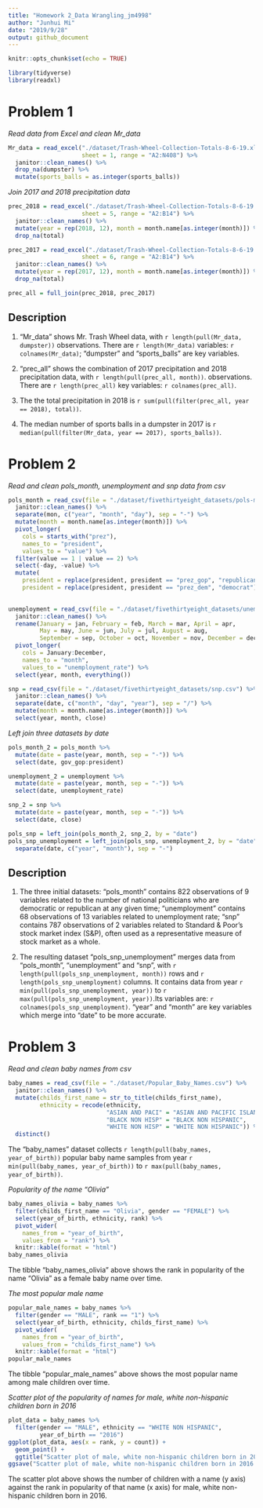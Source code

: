 ```yaml
---
title: "Homework 2_Data Wrangling_jm4998"
author: "Junhui Mi"
date: "2019/9/28"
output: github_document
---
```


```r
knitr::opts_chunk$set(echo = TRUE)

library(tidyverse)
library(readxl)
```

# Problem 1

_Read data from Excel and clean Mr_data_

```r
Mr_data = read_excel("./dataset/Trash-Wheel-Collection-Totals-8-6-19.xlsx",
                     sheet = 1, range = "A2:N408") %>%
  janitor::clean_names() %>%
  drop_na(dumpster) %>%
  mutate(sports_balls = as.integer(sports_balls))
```

_Join 2017 and 2018 precipitation data_

```r
prec_2018 = read_excel("./dataset/Trash-Wheel-Collection-Totals-8-6-19.xlsx",
                     sheet = 5, range = "A2:B14") %>%
  janitor::clean_names() %>%
  mutate(year = rep(2018, 12), month = month.name[as.integer(month)]) %>%
  drop_na(total) 

prec_2017 = read_excel("./dataset/Trash-Wheel-Collection-Totals-8-6-19.xlsx",
                     sheet = 6, range = "A2:B14") %>%
  janitor::clean_names() %>%
  mutate(year = rep(2017, 12), month = month.name[as.integer(month)]) %>%
  drop_na(total)

prec_all = full_join(prec_2018, prec_2017)
```

## Description

(1) "Mr_data" shows Mr. Trash Wheel data, with `r length(pull(Mr_data, dumpster))` observations. There are `r length(Mr_data)` variables: `r colnames(Mr_data)`; "dumpster" and "sports_balls" are key variables.

(2) "prec_all" shows the combination of 2017 precipitation and 2018 precipitation data, with `r length(pull(prec_all, month))`. observations. There are `r length(prec_all)` key variables: `r colnames(prec_all)`.

(3) The the total precipitation in 2018 is `r sum(pull(filter(prec_all, year == 2018), total))`.

(4) The median number of sports balls in a dumpster in 2017 is `r median(pull(filter(Mr_data, year == 2017), sports_balls))`.

# Problem 2

_Read and clean pols_month, unemployment and snp data from csv_

```r
pols_month = read_csv(file = "./dataset/fivethirtyeight_datasets/pols-month.csv") %>%
  janitor::clean_names() %>%
  separate(mon, c("year", "month", "day"), sep = "-") %>%
  mutate(month = month.name[as.integer(month)]) %>%
  pivot_longer(
    cols = starts_with("prez"),
    names_to = "president",
    values_to = "value") %>% 
  filter(value == 1 | value == 2) %>% 
  select(-day, -value) %>%
  mutate(
    president = replace(president, president == "prez_gop", "republican"),
    president = replace(president, president == "prez_dem", "democrat"))
  

unemployment = read_csv(file = "./dataset/fivethirtyeight_datasets/unemployment.csv") %>%
  janitor::clean_names() %>%
  rename(January = jan, February = feb, March = mar, April = apr,
         May = may, June = jun, July = jul, August = aug,
         September = sep, October = oct, November = nov, December = dec) %>%
  pivot_longer(
    cols = January:December,
    names_to = "month",
    values_to = "unemployment_rate") %>%
  select(year, month, everything())

snp = read_csv(file = "./dataset/fivethirtyeight_datasets/snp.csv") %>%
  janitor::clean_names() %>%
  separate(date, c("month", "day", "year"), sep = "/") %>%
  mutate(month = month.name[as.integer(month)]) %>%
  select(year, month, close)
```

_Left join three datasets by date_

```r
pols_month_2 = pols_month %>%
  mutate(date = paste(year, month, sep = "-")) %>%
  select(date, gov_gop:president)

unemployment_2 = unemployment %>%
  mutate(date = paste(year, month, sep = "-")) %>%
  select(date, unemployment_rate)

snp_2 = snp %>%
  mutate(date = paste(year, month, sep = "-")) %>%
  select(date, close)

pols_snp = left_join(pols_month_2, snp_2, by = "date")
pols_snp_unemployment = left_join(pols_snp, unemployment_2, by = "date") %>%
  separate(date, c("year", "month"), sep = "-")
```

## Description

(1) The three initial datasets:  "pols_month" contains 822 observations of 9 variables related to the number of national politicians who are democratic or republican at any given time; "unemployment" contains 68 observations of 13 variables related to unemployment rate; "snp" contains 787 observations of 2 variables related to Standard & Poor’s stock market index (S&P), often used as a representative measure of stock market as a whole.

(2) The resulting dataset "pols_snp_unemployment" merges data from "pols_month", "unemployment" and “snp”, with `r length(pull(pols_snp_unemployment, month))` rows and `r length(pols_snp_unemployment)` columns. It contains data from year `r min(pull(pols_snp_unemployment, year))` to `r max(pull(pols_snp_unemployment, year))`.Its variables are: `r colnames(pols_snp_unemployment)`. "year" and "month" are key variables which merge into "date" to be more accurate.

# Problem 3

_Read and clean baby names from csv_

```r
baby_names = read_csv(file = "./dataset/Popular_Baby_Names.csv") %>%
  janitor::clean_names() %>%
  mutate(childs_first_name = str_to_title(childs_first_name),
         ethnicity = recode(ethnicity, 
                            "ASIAN AND PACI" = "ASIAN AND PACIFIC ISLANDER",
                            "BLACK NON HISP" = "BLACK NON HISPANIC",
                            "WHITE NON HISP" = "WHITE NON HISPANIC")) %>%
  distinct() 
```

The "baby_names" dataset collects `r length(pull(baby_names, year_of_birth))` popular baby name samples from year `r min(pull(baby_names, year_of_birth))` to `r max(pull(baby_names, year_of_birth))`.

_Popularity of the name “Olivia”_

```r
baby_names_olivia = baby_names %>%
  filter(childs_first_name == "Olivia", gender == "FEMALE") %>%
  select(year_of_birth, ethnicity, rank) %>%
  pivot_wider(
    names_from = "year_of_birth",
    values_from = "rank") %>%
  knitr::kable(format = "html")
baby_names_olivia
```

The tibble "baby_names_olivia" above shows the rank in popularity of the name “Olivia” as a female baby name over time.

_The most popular male name_

```r
popular_male_names = baby_names %>%
  filter(gender == "MALE", rank == "1") %>%
  select(year_of_birth, ethnicity, childs_first_name) %>%
  pivot_wider(
    names_from = "year_of_birth",
    values_from = "childs_first_name") %>%
  knitr::kable(format = "html")
popular_male_names
```

The tibble "popular_male_names" above shows the most popular name among male children over time.

_Scatter plot of the popularity of names for male, white non-hispanic children born in 2016_

```r
plot_data = baby_names %>%
  filter(gender == "MALE", ethnicity == "WHITE NON HISPANIC", 
         year_of_birth == "2016")
ggplot(plot_data, aes(x = rank, y = count)) + 
  geom_point() +
  ggtitle("Scatter plot of male, white non-hispanic children born in 2016")
ggsave("Scatter plot of male, white non-hispanic children born in 2016.png")
```

The scatter plot above shows the number of children with a name (y axis) against the rank in popularity of that name (x axis) for male, white non-hispanic children born in 2016.